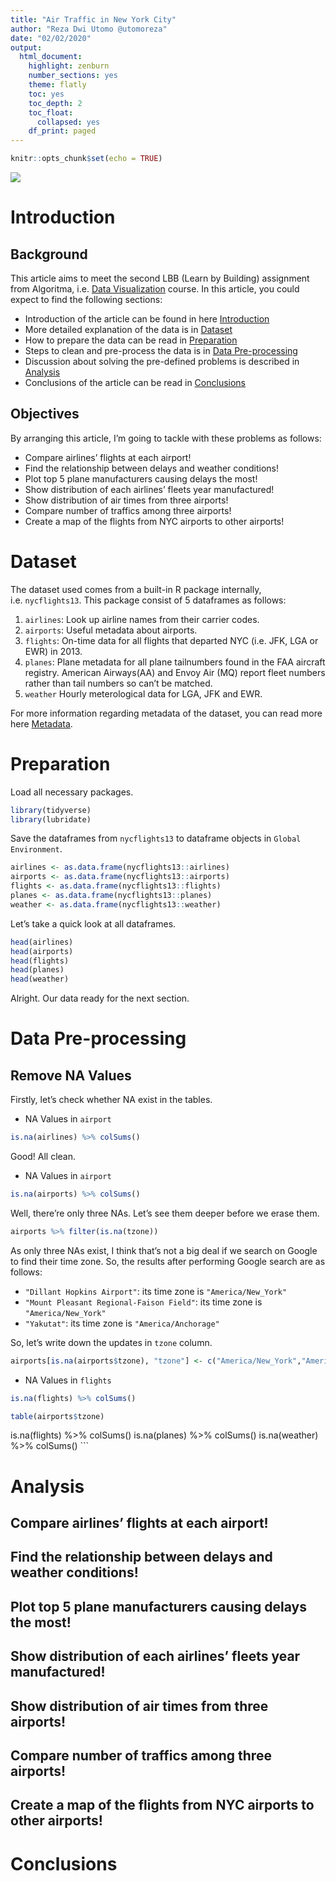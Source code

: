 ```yaml
---
title: "Air Traffic in New York City"
author: "Reza Dwi Utomo @utomoreza"
date: "02/02/2020"
output:
  html_document:
    highlight: zenburn
    number_sections: yes
    theme: flatly
    toc: yes
    toc_depth: 2
    toc_float:
      collapsed: yes
    df_print: paged
---
```


```r
knitr::opts_chunk$set(echo = TRUE)
```

![](https://baronsbus.com/wp-content/uploads/2019/11/barons-bus-airports-new-york-skyline-lga-ewr-jfk.jpg)

# Introduction

## Background

This article aims to meet the second LBB (Learn by Building) assignment from Algoritma, i.e. [Data Visualization](https://algorit.ma/course/data-visualization/) course. In this article, you could expect to find the following sections:

* Introduction of the article can be found in here [Introduction](#intro)
* More detailed explanation of the data is in [Dataset](#daset)
* How to prepare the data can be read in [Preparation](#prep)
* Steps to clean and pre-process the data is in [Data Pre-processing](#dapre)
* Discussion about solving the pre-defined problems is described in [Analysis](#analys)
* Conclusions of the article can be read in [Conclusions](#concl)

## Objectives

By arranging this article, I'm going to tackle with these problems as follows:

* Compare airlines' flights at each airport!
* Find the relationship between delays and weather conditions!
* Plot top 5 plane manufacturers causing delays the most!
* Show distribution of each airlines' fleets year manufactured!
* Show distribution of air times from three airports!
* Compare number of traffics among three airports!
* Create a map of the flights from NYC airports to other airports!

# Dataset

The dataset used comes from a built-in R package internally, i.e. `nycflights13`. This package consist of 5 dataframes as follows:

1. `airlines`: Look up airline names from their carrier codes.
2. `airports`: Useful metadata about airports.
3. `flights`: On-time data for all flights that departed NYC (i.e. JFK, LGA or EWR) in 2013.
4. `planes`: Plane metadata for all plane tailnumbers found in the FAA aircraft registry.   American Airways(AA) and Envoy Air (MQ) report fleet numbers rather than tail numbers so can’t be matched.
5. `weather` Hourly meterological data for LGA, JFK and EWR.

For more information regarding metadata of the dataset, you can read more here [Metadata](https://cran.r-project.org/web/packages/nycflights13/nycflights13.pdf).

# Preparation

Load all necessary packages.

```r
library(tidyverse)
library(lubridate)
```

Save the dataframes from `nycflights13` to dataframe objects in `Global Environment`.

```r
airlines <- as.data.frame(nycflights13::airlines)
airports <- as.data.frame(nycflights13::airports)
flights <- as.data.frame(nycflights13::flights)
planes <- as.data.frame(nycflights13::planes)
weather <- as.data.frame(nycflights13::weather)
```

Let's take a quick look at all dataframes.

```r
head(airlines)
head(airports)
head(flights)
head(planes)
head(weather)
```

Alright. Our data ready for the next section.

# Data Pre-processing

## Remove NA Values

Firstly, let's check whether NA exist in the tables.

* NA Values in `airport`

```r
is.na(airlines) %>% colSums()
```

Good! All clean.

* NA Values in `airport`

```r
is.na(airports) %>% colSums()
```

Well, there're only three NAs. Let's see them deeper before we erase them.

```r
airports %>% filter(is.na(tzone))
```

As only three NAs exist, I think that's not a big deal if we search on Google to find their time zone. So, the results after performing Google search are as follows:

+ `"Dillant Hopkins Airport"`: its time zone is `"America/New_York"`
+ `"Mount Pleasant Regional-Faison Field"`: its time zone is `"America/New_York"`
+ `"Yakutat"`: its time zone is `"America/Anchorage"`

So, let's write down the updates in `tzone` column.

```r
airports[is.na(airports$tzone), "tzone"] <- c("America/New_York","America/New_York","America/Anchorage")
```

* NA Values in `flights`

```r
is.na(flights) %>% colSums()
```

```r
table(airports$tzone)
```

is.na(flights) %>% colSums()
is.na(planes) %>% colSums()
is.na(weather) %>% colSums()
```


# Analysis



## Compare airlines' flights at each airport!



## Find the relationship between delays and weather conditions!



## Plot top 5 plane manufacturers causing delays the most!



## Show distribution of each airlines' fleets year manufactured!



## Show distribution of air times from three airports!



## Compare number of traffics among three airports!



## Create a map of the flights from NYC airports to other airports!



# Conclusions